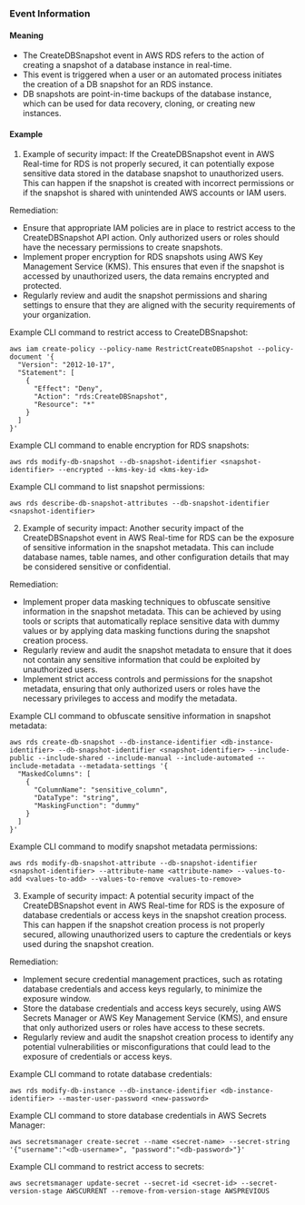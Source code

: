 
### Event Information

#### Meaning

- The CreateDBSnapshot event in AWS RDS refers to the action of creating a snapshot of a database instance in real-time.
- This event is triggered when a user or an automated process initiates the creation of a DB snapshot for an RDS instance.
- DB snapshots are point-in-time backups of the database instance, which can be used for data recovery, cloning, or creating new instances.

#### Example

1. Example of security impact: If the CreateDBSnapshot event in AWS Real-time for RDS is not properly secured, it can potentially expose sensitive data stored in the database snapshot to unauthorized users. This can happen if the snapshot is created with incorrect permissions or if the snapshot is shared with unintended AWS accounts or IAM users.

Remediation:
- Ensure that appropriate IAM policies are in place to restrict access to the CreateDBSnapshot API action. Only authorized users or roles should have the necessary permissions to create snapshots.
- Implement proper encryption for RDS snapshots using AWS Key Management Service (KMS). This ensures that even if the snapshot is accessed by unauthorized users, the data remains encrypted and protected.
- Regularly review and audit the snapshot permissions and sharing settings to ensure that they are aligned with the security requirements of your organization.

Example CLI command to restrict access to CreateDBSnapshot:
```
aws iam create-policy --policy-name RestrictCreateDBSnapshot --policy-document '{
  "Version": "2012-10-17",
  "Statement": [
    {
      "Effect": "Deny",
      "Action": "rds:CreateDBSnapshot",
      "Resource": "*"
    }
  ]
}'
```

Example CLI command to enable encryption for RDS snapshots:
```
aws rds modify-db-snapshot --db-snapshot-identifier <snapshot-identifier> --encrypted --kms-key-id <kms-key-id>
```

Example CLI command to list snapshot permissions:
```
aws rds describe-db-snapshot-attributes --db-snapshot-identifier <snapshot-identifier>
```

2. Example of security impact: Another security impact of the CreateDBSnapshot event in AWS Real-time for RDS can be the exposure of sensitive information in the snapshot metadata. This can include database names, table names, and other configuration details that may be considered sensitive or confidential.

Remediation:
- Implement proper data masking techniques to obfuscate sensitive information in the snapshot metadata. This can be achieved by using tools or scripts that automatically replace sensitive data with dummy values or by applying data masking functions during the snapshot creation process.
- Regularly review and audit the snapshot metadata to ensure that it does not contain any sensitive information that could be exploited by unauthorized users.
- Implement strict access controls and permissions for the snapshot metadata, ensuring that only authorized users or roles have the necessary privileges to access and modify the metadata.

Example CLI command to obfuscate sensitive information in snapshot metadata:
```
aws rds create-db-snapshot --db-instance-identifier <db-instance-identifier> --db-snapshot-identifier <snapshot-identifier> --include-public --include-shared --include-manual --include-automated --include-metadata --metadata-settings '{
  "MaskedColumns": [
    {
      "ColumnName": "sensitive_column",
      "DataType": "string",
      "MaskingFunction": "dummy"
    }
  ]
}'
```

Example CLI command to modify snapshot metadata permissions:
```
aws rds modify-db-snapshot-attribute --db-snapshot-identifier <snapshot-identifier> --attribute-name <attribute-name> --values-to-add <values-to-add> --values-to-remove <values-to-remove>
```

3. Example of security impact: A potential security impact of the CreateDBSnapshot event in AWS Real-time for RDS is the exposure of database credentials or access keys in the snapshot creation process. This can happen if the snapshot creation process is not properly secured, allowing unauthorized users to capture the credentials or keys used during the snapshot creation.

Remediation:
- Implement secure credential management practices, such as rotating database credentials and access keys regularly, to minimize the exposure window.
- Store the database credentials and access keys securely, using AWS Secrets Manager or AWS Key Management Service (KMS), and ensure that only authorized users or roles have access to these secrets.
- Regularly review and audit the snapshot creation process to identify any potential vulnerabilities or misconfigurations that could lead to the exposure of credentials or access keys.

Example CLI command to rotate database credentials:
```
aws rds modify-db-instance --db-instance-identifier <db-instance-identifier> --master-user-password <new-password>
```

Example CLI command to store database credentials in AWS Secrets Manager:
```
aws secretsmanager create-secret --name <secret-name> --secret-string '{"username":"<db-username>", "password":"<db-password>"}'
```

Example CLI command to restrict access to secrets:
```
aws secretsmanager update-secret --secret-id <secret-id> --secret-version-stage AWSCURRENT --remove-from-version-stage AWSPREVIOUS
```

